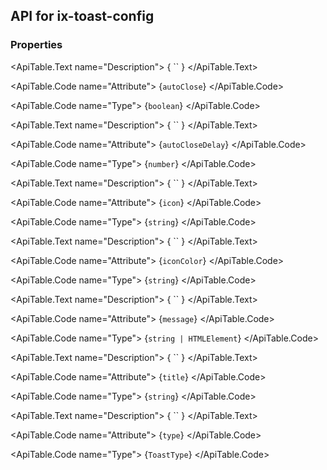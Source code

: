 
## API for ix-toast-config

### Properties

<ApiTable id="property-autoClose">
  <ApiTable.PropertyHeader name="autoClose" singleFramework="">
  </ApiTable.PropertyHeader>

  <ApiTable.Text name="Description">
    { `` }
  </ApiTable.Text>

  <ApiTable.Code name="Attribute">
    {`autoClose`}
  </ApiTable.Code>

  <ApiTable.Code name="Type">
   {`boolean`}
  </ApiTable.Code>


</ApiTable>
<ApiTable id="property-autoCloseDelay">
  <ApiTable.PropertyHeader name="autoCloseDelay" singleFramework="">
  </ApiTable.PropertyHeader>

  <ApiTable.Text name="Description">
    { `` }
  </ApiTable.Text>

  <ApiTable.Code name="Attribute">
    {`autoCloseDelay`}
  </ApiTable.Code>

  <ApiTable.Code name="Type">
   {`number`}
  </ApiTable.Code>


</ApiTable>
<ApiTable id="property-icon">
  <ApiTable.PropertyHeader name="icon" singleFramework="">
  </ApiTable.PropertyHeader>

  <ApiTable.Text name="Description">
    { `` }
  </ApiTable.Text>

  <ApiTable.Code name="Attribute">
    {`icon`}
  </ApiTable.Code>

  <ApiTable.Code name="Type">
   {`string`}
  </ApiTable.Code>


</ApiTable>
<ApiTable id="property-iconColor">
  <ApiTable.PropertyHeader name="iconColor" singleFramework="">
  </ApiTable.PropertyHeader>

  <ApiTable.Text name="Description">
    { `` }
  </ApiTable.Text>

  <ApiTable.Code name="Attribute">
    {`iconColor`}
  </ApiTable.Code>

  <ApiTable.Code name="Type">
   {`string`}
  </ApiTable.Code>


</ApiTable>
<ApiTable id="property-message">
  <ApiTable.PropertyHeader name="message" singleFramework="">
  </ApiTable.PropertyHeader>

  <ApiTable.Text name="Description">
    { `` }
  </ApiTable.Text>

  <ApiTable.Code name="Attribute">
    {`message`}
  </ApiTable.Code>

  <ApiTable.Code name="Type">
   {`string | HTMLElement`}
  </ApiTable.Code>


</ApiTable>
<ApiTable id="property-title">
  <ApiTable.PropertyHeader name="title" singleFramework="">
  </ApiTable.PropertyHeader>

  <ApiTable.Text name="Description">
    { `` }
  </ApiTable.Text>

  <ApiTable.Code name="Attribute">
    {`title`}
  </ApiTable.Code>

  <ApiTable.Code name="Type">
   {`string`}
  </ApiTable.Code>


</ApiTable>
<ApiTable id="property-type">
  <ApiTable.PropertyHeader name="type" singleFramework="">
  </ApiTable.PropertyHeader>

  <ApiTable.Text name="Description">
    { `` }
  </ApiTable.Text>

  <ApiTable.Code name="Attribute">
    {`type`}
  </ApiTable.Code>

  <ApiTable.Code name="Type">
   {`ToastType`}
  </ApiTable.Code>


</ApiTable>




